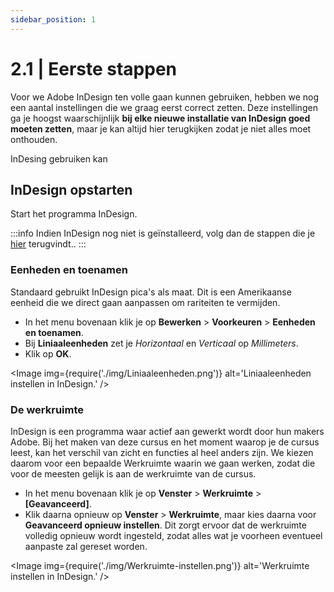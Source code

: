 ```yaml
---
sidebar_position: 1
---
```



# 2.1 | Eerste stappen

Voor we Adobe InDesign ten volle gaan kunnen gebruiken, hebben we nog een aantal instellingen die we graag eerst correct zetten. Deze instellingen ga je hoogst waarschijnlijk **bij elke nieuwe installatie van InDesign goed moeten zetten**, maar je kan altijd hier terugkijken zodat je niet alles moet onthouden.

InDesing gebruiken kan 

## InDesign opstarten

<Highlight>Start het programma InDesign.</Highlight>

:::info
Indien InDesign nog niet is geïnstalleerd, volg dan de stappen die je [hier](/docs/extras/indesign-installeren) terugvindt..
:::

### Eenheden en toenamen

Standaard gebruikt InDesign pica's als maat. Dit is een Amerikaanse eenheid die we direct gaan aanpassen om rariteiten te vermijden.

- In het menu bovenaan klik je op **Bewerken** > **Voorkeuren** > **Eenheden en toenamen**.
- Bij **Liniaaleenheden** zet je *Horizontaal* en *Verticaal* op *Millimeters*.
- Klik op **OK**.

<Image 
  img={require('./img/Liniaaleenheden.png')}
  alt='Liniaaleenheden instellen in InDesign.'
/>

### De werkruimte

InDesign is een programma waar actief aan gewerkt wordt door hun makers Adobe. Bij het maken van deze cursus en het moment waarop je de cursus leest, kan het verschil van zicht en functies al heel anders zijn. We kiezen daarom voor een bepaalde Werkruimte waarin we gaan werken, zodat die voor de meesten gelijk is aan de werkruimte van de cursus.

-	In het menu bovenaan klik je op **Venster** > **Werkruimte** > **[Geavanceerd]**.
-	Klik daarna opnieuw op **Venster** > **Werkruimte**, maar kies daarna voor **Geavanceerd opnieuw instellen**. Dit zorgt ervoor dat de werkruimte volledig opnieuw wordt ingesteld, zodat alles wat je voorheen eventueel aanpaste zal gereset worden.

<Image 
  img={require('./img/Werkruimte-instellen.png')}
  alt='Werkruimte instellen in InDesign.'
/>